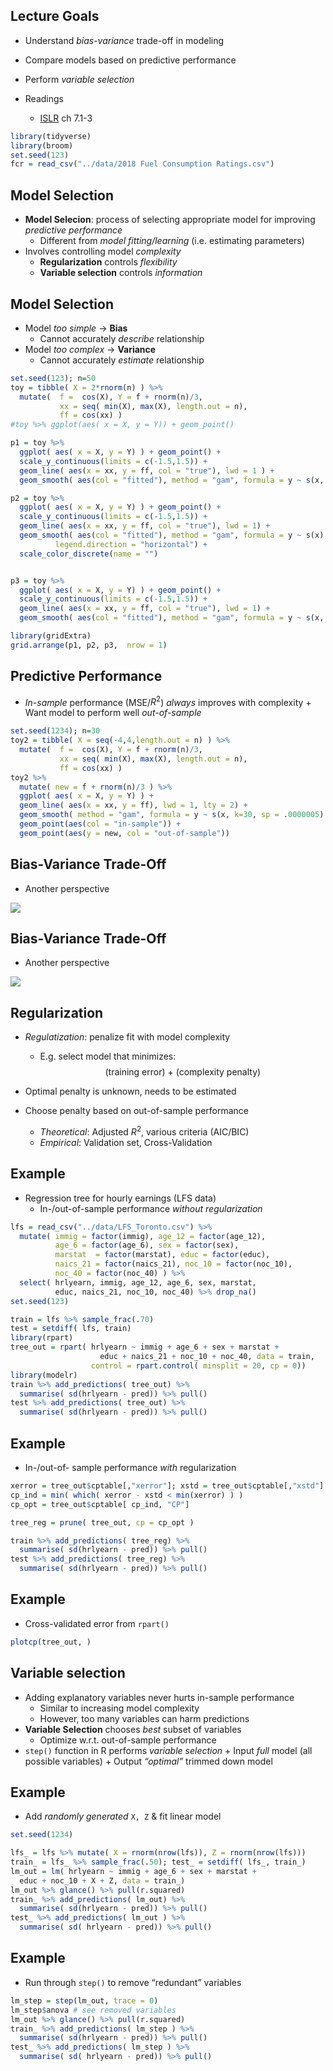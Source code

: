<!-- 
output: html_notebook 

output:
  ioslides_presentation:
    transition: 0
    logo: img/logo.png

-->

## Lecture Goals 

- Understand *bias-variance* trade-off in modeling 
- Compare models based on predictive performance
- Perform *variable selection*  


- Readings    
    + [ISLR](http://www-bcf.usc.edu/~gareth/ISL/) ch 7.1-3


```r
library(tidyverse)
library(broom)
set.seed(123)
fcr = read_csv("../data/2018 Fuel Consumption Ratings.csv")
```

## Model Selection

- **Model Selecion**: process of selecting appropriate model for improving *predictive performance*
    + Different from *model fitting/learning* (i.e. estimating parameters)

- Involves controlling model *complexity* 
    + **Regularization** controls *flexibility* 
    + **Variable selection** controls *information*
    
## Model Selection 

- Model *too simple* $\rightarrow$ **Bias** 
    + Cannot accurately *describe* relationship
- Model *too complex* $\rightarrow$ **Variance** 
    + Cannot accurately *estimate* relationship

```r
set.seed(123); n=50
toy = tibble( X = 2*rnorm(n) ) %>% 
  mutate(  f =  cos(X), Y = f + rnorm(n)/3, 
           xx = seq( min(X), max(X), length.out = n),
           ff = cos(xx) ) 
#toy %>% ggplot(aes( x = X, y = Y)) + geom_point()

p1 = toy %>% 
  ggplot( aes( x = X, y = Y) ) + geom_point() + 
  scale_y_continuous(limits = c(-1.5,1.5)) + 
  geom_line( aes(x = xx, y = ff, col = "true"), lwd = 1 ) +
  geom_smooth( aes(col = "fitted"), method = "gam", formula = y ~ s(x, sp = .5) ) + ggtitle("High Bias") + guides(col=FALSE)

p2 = toy %>% 
  ggplot( aes( x = X, y = Y) ) + geom_point() + 
  scale_y_continuous(limits = c(-1.5,1.5)) + 
  geom_line( aes(x = xx, y = ff, col = "true"), lwd = 1) +
  geom_smooth( aes(col = "fitted"), method = "gam", formula = y ~ s(x) ) + ggtitle("Just Right") + theme(legend.position = c(.5,0.05),
          legend.direction = "horizontal") + 
  scale_color_discrete(name = "")


p3 = toy %>% 
  ggplot( aes( x = X, y = Y) ) + geom_point() +
  scale_y_continuous(limits = c(-1.5,1.5)) + 
  geom_line( aes(x = xx, y = ff, col = "true"), lwd = 1) +
  geom_smooth( aes(col = "fitted"), method = "gam", formula = y ~ s(x, k=25, sp = 0) ) + ggtitle("High Variance") + guides(col=FALSE)

library(gridExtra)
grid.arrange(p1, p2, p3,  nrow = 1)
```

## Predictive Performance 

- *In-sample* performance (MSE/$R^2$) *always* improves with complexity 
      + Want model to perform well *out-of-sample*
    

```r
set.seed(1234); n=30
toy2 = tibble( X = seq(-4,4,length.out = n) ) %>% 
  mutate(  f =  cos(X), Y = f + rnorm(n)/3, 
           xx = seq( min(X), max(X), length.out = n),
           ff = cos(xx) ) 
toy2 %>% 
  mutate( new = f + rnorm(n)/3 ) %>% 
  ggplot( aes( x = X, y = Y) ) +
  geom_line( aes(x = xx, y = ff), lwd = 1, lty = 2) +
  geom_smooth( method = "gam", formula = y ~ s(x, k=30, sp = .0000005) ) + 
  geom_point(aes(col = "in-sample")) + 
  geom_point(aes(y = new, col = "out-of-sample")) 

```

## Bias-Variance Trade-Off

- Another perspective

![](./img/bias_variance_target.PNG)

## Bias-Variance Trade-Off

- Another perspective

![](./img/bias_variance_error.PNG)


## Regularization 

- *Regulatization*: penalize fit with model complexity 
    + E.g. select model that minimizes:    
    $$\text{(training error) + (complexity penalty)}$$

- Optimal penalty is unknown, needs to be estimated 

- Choose penalty based on out-of-sample performance
    + *Theoretical*: Adjusted $R^2$, various criteria (AIC/BIC)
    + *Empirical*: Validation set, Cross-Validation

 
## Example 

- Regression tree for hourly earnings (LFS data)
    + In-/out-of-sample performance *without regularization*

```r
lfs = read_csv("../data/LFS_Toronto.csv") %>% 
  mutate( immig = factor(immig), age_12 = factor(age_12),
          age_6 = factor(age_6), sex = factor(sex),
          marstat  = factor(marstat), educ = factor(educ),
          naics_21 = factor(naics_21), noc_10 = factor(noc_10),
          noc_40 = factor(noc_40) ) %>% 
  select( hrlyearn, immig, age_12, age_6, sex, marstat, 
          educ, naics_21, noc_10, noc_40) %>% drop_na() 
set.seed(123)
```

```r
train = lfs %>% sample_frac(.70)
test = setdiff( lfs, train)
library(rpart) 
tree_out = rpart( hrlyearn ~ immig + age_6 + sex + marstat + 
                    educ + naics_21 + noc_10 + noc_40, data = train,
                  control = rpart.control( minsplit = 20, cp = 0))
library(modelr)
train %>% add_predictions( tree_out) %>% 
  summarise( sd(hrlyearn - pred)) %>% pull()
test %>% add_predictions( tree_out) %>% 
  summarise( sd(hrlyearn - pred)) %>% pull()
```

## Example 

- In-/out-of- sample performance *with* regularization

```r
xerror = tree_out$cptable[,"xerror"]; xstd = tree_out$cptable[,"xstd"]
cp_ind = min( which( xerror - xstd < min(xerror) ) )
cp_opt = tree_out$cptable[ cp_ind, "CP"]

tree_reg = prune( tree_out, cp = cp_opt )

train %>% add_predictions( tree_reg) %>% 
  summarise( sd(hrlyearn - pred)) %>% pull()
test %>% add_predictions( tree_reg) %>% 
  summarise( sd(hrlyearn - pred)) %>% pull()
```

## Example 

- Cross-validated error from `rpart()`
```r
plotcp(tree_out, )
```


## Variable selection

- Adding explanatory variables never hurts in-sample performance
    + Similar to increasing model complexity 
    + However, too many variables can harm predictions
      
- **Variable Selection** chooses *best* subset of variables
    + Optimize w.r.t. out-of-sample performance

- `step()` function in R performs *variable selection*
      + Input *full* model (all possible variables)
      + Output *"optimal"* trimmed down model 
      
## Example

- Add *randomly generated* `X, Z` & fit linear model

```r
set.seed(1234)
```

```r
lfs_ = lfs %>% mutate( X = rnorm(nrow(lfs)), Z = rnorm(nrow(lfs)))
train_ = lfs_ %>% sample_frac(.50); test_ = setdiff( lfs_, train_)
lm_out = lm( hrlyearn ~ immig + age_6 + sex + marstat + 
  educ + noc_10 + X + Z, data = train_)
lm_out %>% glance() %>% pull(r.squared)
train_ %>% add_predictions( lm_out) %>% 
  summarise( sd(hrlyearn - pred)) %>% pull()
test_ %>% add_predictions( lm_out ) %>% 
  summarise( sd( hrlyearn - pred)) %>% pull()

```

## Example

- Run through `step()` to remove "redundant" variables

```r
lm_step = step(lm_out, trace = 0)
lm_step$anova # see removed variables
lm_out %>% glance() %>% pull(r.squared)
train_ %>% add_predictions( lm_step ) %>% 
  summarise( sd(hrlyearn - pred)) %>% pull()
test_ %>% add_predictions( lm_step ) %>% 
  summarise( sd( hrlyearn - pred)) %>% pull()
```

